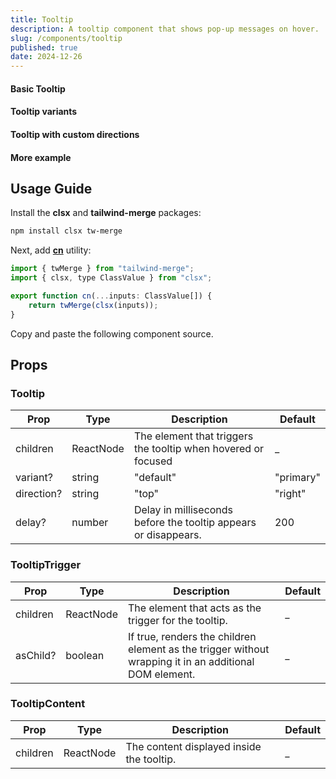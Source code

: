 ```yaml
---
title: Tooltip
description: A tooltip component that shows pop-up messages on hover.
slug: /components/tooltip
published: true
date: 2024-12-26
---
```


#### Basic Tooltip
<ComponentCodePreview category="examples" name="tooltip-basic" />

#### Tooltip variants
<ComponentCodePreview category="examples" name="tooltip-variants" />

#### Tooltip with custom directions
<ComponentCodePreview category="examples" name="tooltip-directions" />

#### More example
<ComponentCodePreview category="examples" name="tooltip-example" />

## Usage Guide

Install the **clsx** and **tailwind-merge** packages:
```bash
npm install clsx tw-merge
```

Next, add [**cn**](https://github.com/yogendrarana/craftui/blob/master/src/lib/utils.ts) utility:
```jsx
import { twMerge } from "tailwind-merge";
import { clsx, type ClassValue } from "clsx";

export function cn(...inputs: ClassValue[]) {
    return twMerge(clsx(inputs));
}
```

Copy and paste the following component source.
<ComponentSource name="tooltip" category="core" />


## Props

### Tooltip

| Prop             | Type              | Description                                                         | Default    |
| ---------------  | ----------------- | ------------------------------------------------------------------- | ---------- |
| children         | ReactNode         | The element that triggers the tooltip when hovered or focused       | _          |
| variant?         | string            | "default" | "primary" | "secondary" | "destructive"                 | default    |
| direction?       | string            | "top" | "right" | "bottom" | "left"                                 | top        |
| delay?           | number            | Delay in milliseconds before the tooltip appears or disappears.     | 200        |

### TooltipTrigger

| Prop         | Type              | Description                                                               | Default  |
| -----------  | ----------------- | ------------------------------------------------------------------------- | -------- |
| children     | ReactNode         | The element that acts as the trigger for the tooltip.                     | _        |
| asChild?     | boolean           | If true, renders the children element as the trigger without wrapping it in an additional DOM element.               | _       |

### TooltipContent

| Prop           | Type              | Description                                                           | Default |
| -------------  | ----------------- | --------------------------------------------------------------------- | ------- |
| children       | ReactNode         | The content displayed inside the tooltip.                             | _       |